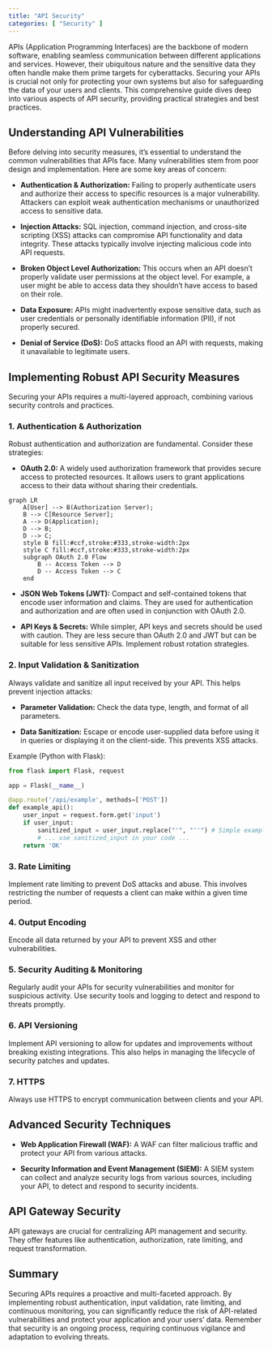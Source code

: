 ```yaml
---
title: "API Security"
categories: [ "Security" ]
---
```



APIs (Application Programming Interfaces) are the backbone of modern software, enabling seamless communication between different applications and services.  However, their ubiquitous nature and the sensitive data they often handle make them prime targets for cyberattacks.  Securing your APIs is crucial not only for protecting your own systems but also for safeguarding the data of your users and clients. This comprehensive guide dives deep into various aspects of API security, providing practical strategies and best practices.


## Understanding API Vulnerabilities

Before delving into security measures, it's essential to understand the common vulnerabilities that APIs face.  Many vulnerabilities stem from poor design and implementation. Here are some key areas of concern:

* **Authentication & Authorization:**  Failing to properly authenticate users and authorize their access to specific resources is a major vulnerability. Attackers can exploit weak authentication mechanisms or unauthorized access to sensitive data.

* **Injection Attacks:**  SQL injection, command injection, and cross-site scripting (XSS) attacks can compromise API functionality and data integrity.  These attacks typically involve injecting malicious code into API requests.

* **Broken Object Level Authorization:**  This occurs when an API doesn't properly validate user permissions at the object level.  For example, a user might be able to access data they shouldn't have access to based on their role.

* **Data Exposure:**  APIs might inadvertently expose sensitive data, such as user credentials or personally identifiable information (PII), if not properly secured.

* **Denial of Service (DoS):**  DoS attacks flood an API with requests, making it unavailable to legitimate users.


## Implementing Robust API Security Measures

Securing your APIs requires a multi-layered approach, combining various security controls and practices.

### 1. Authentication & Authorization

Robust authentication and authorization are fundamental. Consider these strategies:

* **OAuth 2.0:**  A widely used authorization framework that provides secure access to protected resources.  It allows users to grant applications access to their data without sharing their credentials.

```mermaid
graph LR
    A[User] --> B(Authorization Server);
    B --> C[Resource Server];
    A --> D(Application);
    D --> B;
    D --> C;
    style B fill:#ccf,stroke:#333,stroke-width:2px
    style C fill:#ccf,stroke:#333,stroke-width:2px
    subgraph OAuth 2.0 Flow
        B -- Access Token --> D
        D -- Access Token --> C
    end
```

* **JSON Web Tokens (JWT):**  Compact and self-contained tokens that encode user information and claims.  They are used for authentication and authorization and are often used in conjunction with OAuth 2.0.

* **API Keys & Secrets:**  While simpler, API keys and secrets should be used with caution.  They are less secure than OAuth 2.0 and JWT but can be suitable for less sensitive APIs.  Implement robust rotation strategies.


### 2. Input Validation & Sanitization

Always validate and sanitize all input received by your API. This helps prevent injection attacks:

* **Parameter Validation:**  Check the data type, length, and format of all parameters.

* **Data Sanitization:**  Escape or encode user-supplied data before using it in queries or displaying it on the client-side.  This prevents XSS attacks.

Example (Python with Flask):

```python
from flask import Flask, request

app = Flask(__name__)

@app.route('/api/example', methods=['POST'])
def example_api():
    user_input = request.form.get('input')
    if user_input:
        sanitized_input = user_input.replace("'", "''") # Simple example, use a dedicated library for robust sanitization
        # ... use sanitized_input in your code ...
    return 'OK'
```


### 3. Rate Limiting

Implement rate limiting to prevent DoS attacks and abuse.  This involves restricting the number of requests a client can make within a given time period.


### 4. Output Encoding

Encode all data returned by your API to prevent XSS and other vulnerabilities.


### 5. Security Auditing & Monitoring

Regularly audit your APIs for security vulnerabilities and monitor for suspicious activity.  Use security tools and logging to detect and respond to threats promptly.


### 6. API Versioning

Implement API versioning to allow for updates and improvements without breaking existing integrations.  This also helps in managing the lifecycle of security patches and updates.


### 7. HTTPS

Always use HTTPS to encrypt communication between clients and your API.


##  Advanced Security Techniques

* **Web Application Firewall (WAF):**  A WAF can filter malicious traffic and protect your API from various attacks.

* **Security Information and Event Management (SIEM):** A SIEM system can collect and analyze security logs from various sources, including your API, to detect and respond to security incidents.


##  API Gateway Security

API gateways are crucial for centralizing API management and security.  They offer features like authentication, authorization, rate limiting, and request transformation.


## Summary

Securing APIs requires a proactive and multi-faceted approach.  By implementing robust authentication, input validation, rate limiting, and continuous monitoring, you can significantly reduce the risk of API-related vulnerabilities and protect your application and your users' data.  Remember that security is an ongoing process, requiring continuous vigilance and adaptation to evolving threats.

